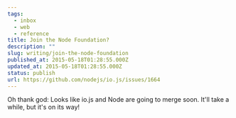 ```yaml
---
tags:
  - inbox
  - web
  - reference
title: Join the Node Foundation?
description: ""
slug: writing/join-the-node-foundation
published_at: 2015-05-18T01:28:55.000Z
updated_at: 2015-05-18T01:28:55.000Z
status: publish
url: https://github.com/nodejs/io.js/issues/1664
---
```

Oh thank god: Looks like io.js and Node are going to merge soon. It'll take a while, but it's on its way!
